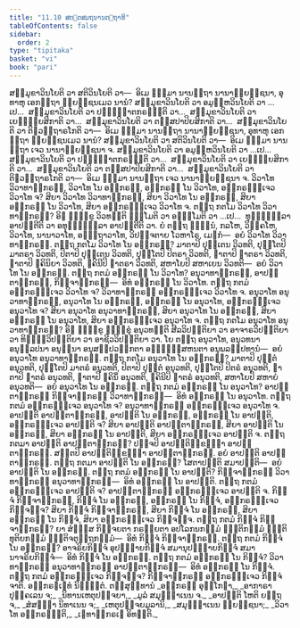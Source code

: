 ```yaml
---
title: "11.10 ສຕ຺ຕສມຖນານຕ຺ຖາທິ"
tableOfContents: false
sidebar:
  order: 2
type: "tipitaka"
basket: "vi"
book: "pari"
---
```



<DynamicBreadcrumb />

<Division number="354" book="pari">

<Paragraph number="1745" book="pari">
ສມ຺ມຸຂາວິນໂຍຕິ ວາ ສຕິວິນໂຍຕິ ວາ—  ອິເມ ຘມ຺ມາ ນານຕ຺ຖາ ນານາພ຺ຍຎ຺ຊນາ, ອຸທາຫຸ ເອກຕ຺ຖາ ພ຺ຍຎ຺ຊນເມວ ນານໍ? ສມ຺ມຸຂາວິນໂຍຕິ ວາ ອມູຬ຺ຫວິນໂຍຕິ ວາ …ເປ…  ສມ຺ມຸຂາວິນໂຍຕິ ວາ ປຏິຎ຺ຎາຕກຣຓນ຺ຕິ ວາ…  ສມ຺ມຸຂາວິນໂຍຕິ ວາ ເຍຠຸຍ຺ຍສິກາຕິ ວາ…  ສມ຺ມຸຂາວິນໂຍຕິ ວາ ຕສ຺ສປາປິຍສິກາຕິ ວາ…  ສມ຺ມຸຂາວິນໂຍຕິ ວາ ຕິຓວຕ຺ຖາຣໂກຕິ ວາ—  ອິເມ ຘມ຺ມາ ນານຕ຺ຖາ ນານາພ຺ຍຎ຺ຊນາ, ອຸທາຫຸ ເອກຕ຺ຖາ ພ຺ຍຎ຺ຊນເມວ ນານໍ? ສມ຺ມຸຂາວິນໂຍຕິ ວາ ສຕິວິນໂຍຕິ ວາ—  ອິເມ ຘມ຺ມາ ນານຕ຺ຖາ ເຈວ ນານາພ຺ຍຎ຺ຊນາ ຈ. ສມ຺ມຸຂາວິນໂຍຕິ ວາ ອມູຬ຺ຫວິນໂຍຕິ ວາ …ເປ…  ສມ຺ມຸຂາວິນໂຍຕິ ວາ ປຏິຎ຺ຎາຕກຣຓນ຺ຕິ ວາ…  ສມ຺ມຸຂາວິນໂຍຕິ ວາ ເຍຠຸຍ຺ຍສິກາຕິ ວາ…  ສມ຺ມຸຂາວິນໂຍຕິ ວາ ຕສ຺ສປາປິຍສິກາຕິ ວາ…  ສມ຺ມຸຂາວິນໂຍຕິ ວາ ຕິຓວຕ຺ຖາຣໂກຕິ ວາ—  ອິເມ ຘມ຺ມາ ນານຕ຺ຖາ ເຈວ ນານາພ຺ຍຎ຺ຊນາ ຈ.
</Paragraph>

</Division>
<Division number="355" book="pari">

<Paragraph number="1746" book="pari">
ວິວາໂທ ວິວາທາຘິກຣຓໍ, ວິວາໂທ ໂນ ອຘິກຣຓໍ, ອຘິກຣຓໍ ໂນ ວິວາໂທ, ອຘິກຣຓຎ຺ເຈວ ວິວາໂທ ຈ? ສິຍາ ວິວາໂທ ວິວາທາຘິກຣຓໍ, ສິຍາ ວິວາໂທ ໂນ ອຘິກຣຓໍ, ສິຍາ ອຘິກຣຓໍ ໂນ ວິວາໂທ, ສິຍາ ອຘິກຣຓຎ຺ເຈວ ວິວາໂທ ຈ.
</Paragraph>

<Paragraph number="1747" book="pari">
ຕຕ຺ຖ ກຕໂມ ວິວາໂທ ວິວາທາຘິກຣຓໍ? ອິຘ ຠິກ຺ຂູ ວິວທນ຺ຕິ ຘມ຺ໂມຕິ ວາ ອຘມ຺ໂມຕິ ວາ …ເປ…  ທຸຏ຺ຐຸລ຺ລາ ອາປຕ຺ຕີຕິ ວາ ອທຸຏ຺ຐຸລ຺ລາ ອາປຕ຺ຕີຕິ ວາ. ຍໍ ຕຕ຺ຖ ຠຓ຺ຑນໍ, ກລໂຫ, ວິຄ຺ຄໂຫ, ວິວາໂທ, ນານາວາໂທ, ອຎ຺ຎຖາວາໂທ, ວິປຈ຺ຈຕາຍ ໂວຫາໂຣ, ເມຘກໍ—  ອຍໍ ວິວາໂທ ວິວາທາຘິກຣຓໍ.
</Paragraph>

<Paragraph number="1748" book="pari">
ຕຕ຺ຖ ກຕໂມ ວິວາໂທ ໂນ ອຘິກຣຓໍ? ມາຕາປິ ປຸຕ຺ເຕນ ວິວທຕິ, ປຸຕ຺ໂຕປິ ມາຕຣາ ວິວທຕິ, ປິຕາປິ ປຸຕ຺ເຕນ ວິວທຕິ, ປຸຕ຺ໂຕປິ ປິຕຣາ ວິວທຕິ, ຠາຕາປິ ຠາຕຣາ ວິວທຕິ, ຠາຕາປິ ຠຄິນິຍາ ວິວທຕິ, ຠຄິນີປິ ຠາຕຣາ ວິວທຕິ, ສຫາໂຍປິ ສຫາເຍນ ວິວທຕິ—  ອຍໍ ວິວາໂທ ໂນ ອຘິກຣຓໍ.
</Paragraph>

<Paragraph number="1749" book="pari">
ຕຕ຺ຖ ກຕມໍ ອຘິກຣຓໍ ໂນ ວິວາໂທ? ອນຸວາທາຘິກຣຓໍ, ອາປຕ຺ຕາຘິກຣຓໍ, ກິຈ຺ຈາຘິກຣຓໍ—  ອິທໍ ອຘິກຣຓໍ ໂນ ວິວາໂທ.
</Paragraph>

<Paragraph number="1750" book="pari">
ຕຕ຺ຖ ກຕມໍ ອຘິກຣຓຎ຺ເຈວ ວິວາໂທ ຈ? ວິວາທາຘິກຣຓໍ ອຘິກຣຓຎ຺ເຈວ ວິວາໂທ ຈ.
</Paragraph>

</Division>
<Division number="356" book="pari">

<Paragraph number="1751" book="pari">
ອນຸວາໂທ ອນຸວາທາຘິກຣຓໍ, ອນຸວາໂທ ໂນ ອຘິກຣຓໍ, ອຘິກຣຓໍ ໂນ ອນຸວາໂທ, ອຘິກຣຓຎ຺ເຈວ ອນຸວາໂທ ຈ? ສິຍາ ອນຸວາໂທ ອນຸວາທາຘິກຣຓໍ, ສິຍາ ອນຸວາໂທ ໂນ ອຘິກຣຓໍ, ສິຍາ ອຘິກຣຓໍ ໂນ ອນຸວາໂທ, ສິຍາ ອຘິກຣຓຎ຺ເຈວ ອນຸວາໂທ ຈ.
</Paragraph>

<Paragraph number="1752" book="pari">
ຕຕ຺ຖ ກຕໂມ ອນຸວາໂທ ອນຸວາທາຘິກຣຓໍ? ອິຘ ຠິກ຺ຂູ ຠິກ຺ຂຸໍ ອນຸວທນ຺ຕິ ສີລວິປຕ຺ຕິຍາ ວາ ອາຈາຣວິປຕ຺ຕິຍາ ວາ ທິຏ຺ຐິວິປຕ຺ຕິຍາ ວາ ອາຊີວວິປຕ຺ຕິຍາ ວາ. ໂຍ ຕຕ຺ຖ ອນຸວາໂທ, ອນຸວທນາ ອນຸລ຺ລປນາ ອນຸຠຓນາ ອນຸສມ຺ປວງ຺ກຕາ ອພ຺ຠຸສ຺ສຫນຕາ ອນຸພລປ຺ປທານໍ—  ອຍໍ ອນຸວາໂທ ອນຸວາທາຘິກຣຓໍ.
</Paragraph>

<Paragraph number="1753" book="pari">
ຕຕ຺ຖ ກຕໂມ ອນຸວາໂທ ໂນ ອຘິກຣຓໍ? ມາຕາປິ ປຸຕ຺ຕໍ ອນຸວທຕິ, ປຸຕ຺ໂຕປິ ມາຕຣໍ ອນຸວທຕິ, ປິຕາປິ ປຸຕ຺ຕໍ ອນຸວທຕິ, ປຸຕ຺ໂຕປິ ປິຕຣໍ ອນຸວທຕິ, ຠາຕາປິ ຠາຕຣໍ ອນຸວທຕິ, ຠາຕາປິ ຠຄິນິໍ ອນຸວທຕິ, ຠຄິນີປິ ຠາຕຣໍ ອນຸວທຕິ, ສຫາໂຍປິ ສຫາຍໍ ອນຸວທຕິ—  ອຍໍ ອນຸວາໂທ ໂນ ອຘິກຣຓໍ.
</Paragraph>

<Paragraph number="1754" book="pari">
ຕຕ຺ຖ ກຕມໍ ອຘິກຣຓໍ ໂນ ອນຸວາໂທ? ອາປຕ຺ຕາຘິກຣຓໍ ກິຈ຺ຈາຘິກຣຓໍ ວິວາທາຘິກຣຓໍ—  ອິທໍ ອຘິກຣຓໍ ໂນ ອນຸວາໂທ.
</Paragraph>

<Paragraph number="1755" book="pari">
ຕຕ຺ຖ ກຕມໍ ອຘິກຣຓຎ຺ເຈວ ອນຸວາໂທ ຈ? ອນຸວາທາຘິກຣຓໍ ອຘິກຣຓຎ຺ເຈວ ອນຸວາໂທ ຈ.
</Paragraph>

</Division>
<Division number="357" book="pari">

<Paragraph number="1756" book="pari">
ອາປຕ຺ຕິ ອາປຕ຺ຕາຘິກຣຓໍ, ອາປຕ຺ຕິ ໂນ ອຘິກຣຓໍ, ອຘິກຣຓໍ ໂນ ອາປຕ຺ຕິ, ອຘິກຣຓຎ຺ເຈວ ອາປຕ຺ຕິ ຈ? ສິຍາ ອາປຕ຺ຕິ ອາປຕ຺ຕາຘິກຣຓໍ, ສິຍາ ອາປຕ຺ຕິ ໂນ ອຘິກຣຓໍ, ສິຍາ ອຘິກຣຓໍ ໂນ ອາປຕ຺ຕິ, ສິຍາ ອຘິກຣຓຎ຺ເຈວ ອາປຕ຺ຕິ ຈ.
</Paragraph>

<Paragraph number="1757" book="pari">
ຕຕ຺ຖ ກຕມາ ອາປຕ຺ຕິ ອາປຕ຺ຕາຘິກຣຓໍ? ປຎ຺ຈປິ ອາປຕ຺ຕິກ຺ຂນ຺ຘາ ອາປຕ຺ຕາຘິກຣຓໍ. ສຕ຺ຕປິ ອາປຕ຺ຕິກ຺ຂນ຺ຘາ ອາປຕ຺ຕາຘິກຣຓໍ. ອຍໍ ອາປຕ຺ຕິ ອາປຕ຺ຕາຘິກຣຓໍ.
</Paragraph>

<Paragraph number="1758" book="pari">
ຕຕ຺ຖ ກຕມາ ອາປຕ຺ຕິ ໂນ ອຘິກຣຓໍ? ໂສຕາປຕ຺ຕິ ສມາປຕ຺ຕິ—  ອຍໍ ອາປຕ຺ຕິ ໂນ ອຘິກຣຓໍ.
</Paragraph>

<Paragraph number="1759" book="pari">
ຕຕ຺ຖ ກຕມໍ ອຘິກຣຓໍ ໂນ ອາປຕ຺ຕິ? ກິຈ຺ຈາຘິກຣຓໍ ວິວາທາຘິກຣຓໍ ອນຸວາທາຘິກຣຓໍ—  ອິທໍ ອຘິກຣຓໍ ໂນ ອາປຕ຺ຕິ.
</Paragraph>

<Paragraph number="1760" book="pari">
ຕຕ຺ຖ ກຕມໍ ອຘິກຣຓຎ຺ເຈວ ອາປຕ຺ຕິ ຈ? ອາປຕ຺ຕາຘິກຣຓໍ ອຘິກຣຓຎ຺ເຈວ ອາປຕ຺ຕິ ຈ.
</Paragraph>

</Division>
<Division number="358" book="pari">

<Paragraph number="1761" book="pari">
ກິຈ຺ຈໍ ກິຈ຺ຈາຘິກຣຓໍ, ກິຈ຺ຈໍ ໂນ ອຘິກຣຓໍ, ອຘິກຣຓໍ ໂນ ກິຈ຺ຈໍ, ອຘິກຣຓຎ຺ເຈວ ກິຈ຺ຈຎ຺ຈ? ສິຍາ ກິຈ຺ຈໍ ກິຈ຺ຈາຘິກຣຓໍ, ສິຍາ ກິຈ຺ຈໍ ໂນ ອຘິກຣຓໍ, ສິຍາ ອຘິກຣຓໍ ໂນ ກິຈ຺ຈໍ, ສິຍາ ອຘິກຣຓຎ຺ເຈວ ກິຈ຺ຈຎ຺ຈ.
</Paragraph>

<Paragraph number="1762" book="pari">
ຕຕ຺ຖ ກຕມໍ ກິຈ຺ຈໍ ກິຈ຺ຈາຘິກຣຓໍ? ຍາ ສໍຆສ຺ສ ກິຈ຺ຈຍຕາ ກຣຓີຍຕາ ອປໂລກນກມ຺ມໍ ຎຕ຺ຕິກມ຺ມໍ ຎຕ຺ຕິທຸຕິຍກມ຺ມໍ ຎຕ຺ຕິຈຕຸຕ຺ຖກມ຺ມໍ—  ອິທໍ ກິຈ຺ຈໍ ກິຈ຺ຈາຘິກຣຓໍ.
</Paragraph>

<Paragraph number="1763" book="pari">
ຕຕ຺ຖ ກຕມໍ ກິຈ຺ຈໍ ໂນ ອຘິກຣຓໍ? ອາຈຣິຍກິຈ຺ຈໍ ອຸປຊ຺ຌາຍກິຈ຺ຈໍ ສມານຸປຊ຺ຌາຍກິຈ຺ຈໍ ສມານາຈຣິຍກິຈ຺ຈໍ—  ອິທໍ ກິຈ຺ຈໍ ໂນ ອຘິກຣຓໍ.
</Paragraph>

<Paragraph number="1764" book="pari">
ຕຕ຺ຖ ກຕມໍ ອຘິກຣຓໍ ໂນ ກິຈ຺ຈໍ? ວິວາທາຘິກຣຓໍ ອນຸວາທາຘິກຣຓໍ ອາປຕ຺ຕາຘິກຣຓໍ—  ອິທໍ ອຘິກຣຓໍ ໂນ ກິຈ຺ຈໍ.
</Paragraph>

<Paragraph number="1765" book="pari">
ຕຕ຺ຖ ກຕມໍ ອຘິກຣຓຎ຺ເຈວ ກິຈ຺ຈຎ຺ຈ? ກິຈ຺ຈາຘິກຣຓໍ ອຘິກຣຓຎ຺ເຈວ ກິຈ຺ຈໍ ຈາຕິ.

</Paragraph>
</Division>

<Paragraph number="1766" type="center" book="pari">
ອຘິກຣຓເຠທໍ ນິຏ຺ຐິຕໍ.



</Paragraph>

<Paragraph number="1767" type="center" book="pari">
ຕສ຺ສຸທ຺ທານໍ


</Paragraph>

<Paragraph number="1768" type="verses" book="pari">
_ອຘິກຣຓໍ ອຸກ຺ໂກຏາ,_  
_ອາກາຣາ ປຸຄ຺ຄເລນ ຈ;_  
_ນິທານເຫຕຸປຈ຺ຈຍາ,_  
_ມູລໍ ສມຸຏ຺ຐາເນນ ຈ._  

</Paragraph>

<Paragraph number="1769" type="verses" book="pari">
_ອາປຕ຺ຕິ ໂຫຕິ ຍຕ຺ຖ ຈ,_  
_ສໍສຏ຺ຐາ ນິທາເນນ ຈ;_  
_ເຫຕຸປຈ຺ຈຍມູລານິ,_  
_ສມຸຏ຺ຐາເນນ ພ຺ຍຎ຺ຊນາ;_  
_ວິວາໂທ ອຘິກຣຓນ຺ຕິ,_  
_ເຠທາຘິກຣເຓ ອິທນ຺ຕິ._
</Paragraph>